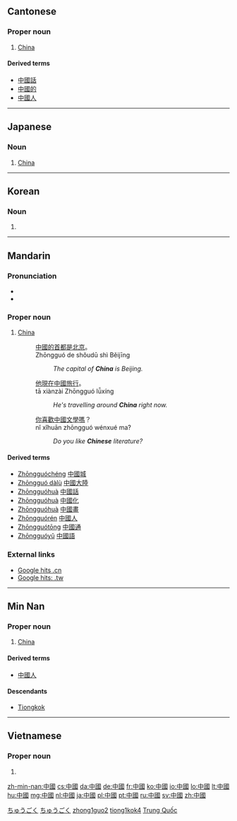 ==Cantonese==
{{Hani-forms|[[中国]]|[[中]][[國]]}}

===Proper noun===
{{yue-proper noun|t|jyut=zung1 gwok3|tra=中國|sim=中国|rs=丨03}}

# [[China]]

====Derived terms====
* [[中國話]]
* [[中國的]]
* [[中國人]]

----

==Japanese==
{{ja-kanjitab|ちゅう|こく|k2=ごく|r=y|yomi=on}}

===Noun===
{{ja-noun|ky|shin=中国|hira=ちゅうごく|rom=chūgoku|hidx=ちゅうごく'}}

# [[China]]

[[Category:ja:Countries|ちゅうごく]]
[[Category:ja:Place names|ちゅうごく]]

----

==Korean==
{{ko-hanjatab}}

===Noun===
{{ko-noun|hj|rv=Jungguk|hangeul=중국}}

# {{hanja form of|중국|China}}

----

==Mandarin==
{{Hani-forms|[[中国]]|[[中]][[國]]}}

===Pronunciation===
* {{IPA|/tʂʊŋ˥˥ kuɔ˧˥/|lang=cmn}}
* {{audio|Zh-zhongguo.ogg|Audio}}

===Proper noun===
{{cmn-proper noun|t|pin=Zhōngguó|pint=zhong1guo2|tra=中國|sim=中国|rs=丨03}}

# [[China]]
#: [[中國]][[的]][[首都]][[是]][[北京]]。
#: Zhōngguó de shǒudū shì Běijīng
#:: ''The capital of '''China''' is Beijing.''
#: [[他]][[現在]][[中國]][[旅行]]。
#: tā xiànzài Zhōngguó lǚxíng
#:: ''He's travelling around '''China''' right now.''
#: [[你]][[喜歡]][[中國]][[文學]][[嗎]]？
#: nǐ xǐhuān zhōngguó wénxué ma?
#:: ''Do you like '''Chinese''' literature?''

====Derived terms====
* [[Zhōngguóchéng]] [[中國城]]
* [[Zhōngguó dàlù]] [[中國大陸]]
* [[Zhōngguóhuà]] [[中國話]]
* [[Zhōngguóhuà]] [[中國化]]
* [[Zhōngguóhuà]] [[中國畫]]
* [[Zhōngguórén]] [[中國人]]
* [[Zhōngguótōng]] [[中國通]]
* [[Zhōngguóyǔ]] [[中國語]]

===External links===
* [http://www.google.cn/search?as_q=&num=10&hl=zh-CN&btnG=Google+%E6%90%9C%E7%B4%A2&as_epq=%E4%B8%AD%E5%9B%BD&as_oq=&as_eq=&lr=&as_ft=i&as_filetype=&as_qdr=all&as_occt=any&as_dt=i&as_sitesearch=.cn&as_rights= Google hits .cn]
* [http://www.google.com.tw/search?as_q=&num=10&hl=zh-TW&btnG=Google+%E6%90%9C%E5%B0%8B&as_epq=%E4%B8%AD%E5%9C%8B&as_oq=&as_eq=&lr=&as_ft=i&as_filetype=&as_qdr=all&as_occt=any&as_dt=i&as_sitesearch=.tw&as_rights=&safe=images Google hits: .tw]

[[Category:cmn:Countries|zhong1guo2]]

----

==Min Nan==
{{Hani-forms|[[中国]]|[[中]][[國]]}}

===Proper noun===
{{nan-proper noun|t|poj=Tiong-kok|pojt=tiong1kok4|tra=中國|sim=中国|rs=丨03}}

# [[China]]

====Derived terms====
* [[中國人]]
====Descendants====
* [[Tiongkok]]

[[Category:nan:Countries|tiong1kok4]]

----

==Vietnamese==
{{vi-hantutab|中|國}}

===Proper noun===
{{vi-proper noun|sc=Hani}}

# {{han tu form of|Trung Quốc|[[China]]}}

[[Category:Vietnamese proper nouns|Trung Quốc]]

[[zh-min-nan:中國]]
[[cs:中國]]
[[da:中國]]
[[de:中國]]
[[fr:中國]]
[[ko:中國]]
[[io:中國]]
[[lo:中國]]
[[lt:中國]]
[[hu:中國]]
[[mg:中國]]
[[nl:中國]]
[[ja:中國]]
[[pl:中國]]
[[pt:中國]]
[[ru:中國]]
[[sv:中國]]
[[zh:中國]]